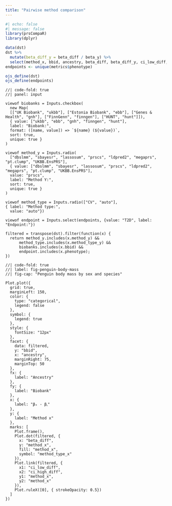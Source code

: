 ```yaml
---
title: "Pairwise method comparison"
---
```


```r
#| echo: false
#| message: false
library(prsCompaR)
library(dplyr)

data(dst)
dst %>%
  mutate(beta_diff_y = beta_diff / beta_y) %>%
  select(method_x, bbid, ancestry, beta_diff, beta_diff_y, ci_low_diff, ci_high_diff) -> pairwise
endpoints <- unique(metrics$phenotype)

ojs_define(dst)
ojs_define(endpoints)
```

```ojs
//| code-fold: true
//| panel: input

viewof biobanks = Inputs.checkbox(
  new Map( 
  [["UK Biobank", "ukbb"], ["Estonia Biobank", "ebb"], ["Genes & Health", "gnh"], ["FinnGenn", "finngen"], ["HUNT", "hunt"]]),
  { value: ["ukbb", "ebb", "gnh", "finngen", "hunt"], 
  label: "Biobank:",
  format: ([name, value]) => `${name} (${value})`, 
  sort: true, 
  unique: true }
)

viewof method_y = Inputs.radio(
  ["dbslmm", "sbayesr", "lassosum", "prscs", "ldpred2", "megaprs", "pt.clump", "UKBB.EnsPRS"],
  { value: ["dbslmm", "sbayesr", "lassosum", "prscs", "ldpred2", "megaprs", "pt.clump", "UKBB.EnsPRS"],
  value: "prscs",
  label: "Method Y:",
  sort: true, 
  unique: true }
)

viewof method_type = Inputs.radio(["CV", "auto"],
{ label: "Method type:",
  value: "auto"})
  
viewof endpoint = Inputs.select(endpoints, {value: "T2D", label: "Endpoint:"})

filtered = transpose(dst).filter(function(x) {
  return method_y.includes(x.method_y) &&
      method_type.includes(x.method_type_y) &&
      biobanks.includes(x.bbid) &&
      endpoint.includes(x.phenotype);
})

```

```ojs
//| code-fold: true
//| label: fig-penguin-body-mass
//| fig-cap: "Penguin body mass by sex and species"

Plot.plot({
  grid: true,
  marginLeft: 150,
  color: {
    type: "categorical",
    legend: false
  },
  symbol: {
    legend: true
  },
  style: {
    fontSize: "12px"
  },
  facet: {
    data: filtered, 
    y: "bbid", 
    x: "ancestry",
    marginRight: 75,
    marginTop: 50
  },
  fx: {
    label: "Ancestry"
  },
  fy: {
    label: "Biobank"
  },
  x: {
    label: "βₓ - βᵧ"
  },
  y: {
    label: "Method x"
  },
  marks: [
    Plot.frame(),
    Plot.dot(filtered, {
      x: "beta_diff",
      y: "method_x",
      fill: "method_x",
      symbol: "method_type_x"
    }),
    Plot.link(filtered, {
      x1: "ci_low_diff",
      x2: "ci_high_diff",
      y1: "method_x",
      y2: "method_x"
    }),
    Plot.ruleX([0], { strokeOpacity: 0.5})
  ]
}) 
```